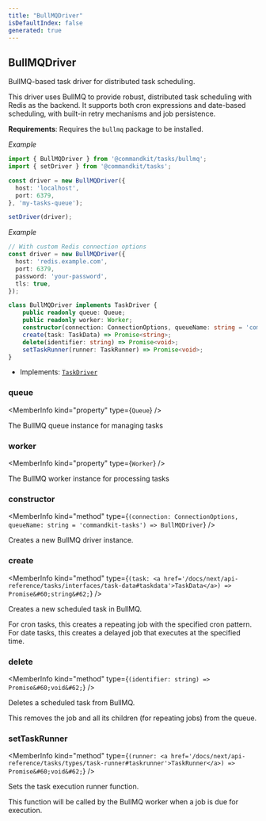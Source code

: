 ```yaml
---
title: "BullMQDriver"
isDefaultIndex: false
generated: true
---
```



<!-- This file was generated from the CommandKit source. Do not modify. Instead, re-run the "docgen" script -->


## BullMQDriver

<GenerationInfo sourceFile="packages/tasks/src/drivers/bullmq.ts" sourceLine="38" packageName="@commandkit/tasks" />

BullMQ-based task driver for distributed task scheduling.

This driver uses BullMQ to provide robust, distributed task scheduling with Redis
as the backend. It supports both cron expressions and date-based scheduling, with
built-in retry mechanisms and job persistence.

**Requirements**: Requires the `bullmq` package to be installed.



*Example*

```ts
import { BullMQDriver } from '@commandkit/tasks/bullmq';
import { setDriver } from '@commandkit/tasks';

const driver = new BullMQDriver({
  host: 'localhost',
  port: 6379,
}, 'my-tasks-queue');

setDriver(driver);
```

*Example*

```ts
// With custom Redis connection options
const driver = new BullMQDriver({
  host: 'redis.example.com',
  port: 6379,
  password: 'your-password',
  tls: true,
});
```

```ts title="Signature"
class BullMQDriver implements TaskDriver {
    public readonly queue: Queue;
    public readonly worker: Worker;
    constructor(connection: ConnectionOptions, queueName: string = 'commandkit-tasks')
    create(task: TaskData) => Promise<string>;
    delete(identifier: string) => Promise<void>;
    setTaskRunner(runner: TaskRunner) => Promise<void>;
}
```
* Implements: <code><a href='/docs/next/api-reference/tasks/interfaces/task-driver#taskdriver'>TaskDriver</a></code>



<div className="members-wrapper">

### queue

<MemberInfo kind="property" type={`Queue`}   />

The BullMQ queue instance for managing tasks
### worker

<MemberInfo kind="property" type={`Worker`}   />

The BullMQ worker instance for processing tasks
### constructor

<MemberInfo kind="method" type={`(connection: ConnectionOptions, queueName: string = 'commandkit-tasks') => BullMQDriver`}   />

Creates a new BullMQ driver instance.
### create

<MemberInfo kind="method" type={`(task: <a href='/docs/next/api-reference/tasks/interfaces/task-data#taskdata'>TaskData</a>) => Promise&#60;string&#62;`}   />

Creates a new scheduled task in BullMQ.

For cron tasks, this creates a repeating job with the specified cron pattern.
For date tasks, this creates a delayed job that executes at the specified time.
### delete

<MemberInfo kind="method" type={`(identifier: string) => Promise&#60;void&#62;`}   />

Deletes a scheduled task from BullMQ.

This removes the job and all its children (for repeating jobs) from the queue.
### setTaskRunner

<MemberInfo kind="method" type={`(runner: <a href='/docs/next/api-reference/tasks/types/task-runner#taskrunner'>TaskRunner</a>) => Promise&#60;void&#62;`}   />

Sets the task execution runner function.

This function will be called by the BullMQ worker when a job is due for execution.


</div>
